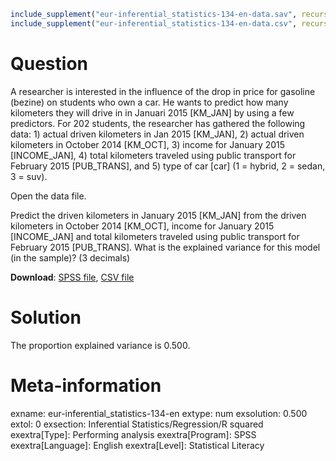 ```{r, echo = FALSE, results = "hide"}
include_supplement("eur-inferential_statistics-134-en-data.sav", recursive = TRUE)
include_supplement("eur-inferential_statistics-134-en-data.csv", recursive = TRUE)
```

Question
========
A researcher is interested in the influence of the drop in price for gasoline (bezine) on students who own a car. He wants to predict how many kilometers they will drive in in Januari 2015 [KM_JAN] by using a few predictors. For 202 students, the researcher has gathered the following data: 1) actual driven kilometers in Jan 2015 [KM_JAN], 2) actual driven kilometers in October 2014 [KM_OCT], 3) income for January 2015 [INCOME_JAN], 4) total kilometers traveled using public transport for February 2015 [PUB_TRANS], and 5) type of car [car] (1 = hybrid, 2 = sedan, 3 = suv).

Open the data file.

Predict the driven kilometers in January 2015 [KM_JAN] from the driven kilometers in October 2014 [KM_OCT], income for January 2015 [INCOME_JAN] and total kilometers traveled using public transport for February 2015 [PUB_TRANS]. What is the explained variance for this model (in the sample)? (3 decimals)

**Download**: [SPSS file](eur-inferential_statistics-134-en-data.sav), [CSV file](eur-inferential_statistics-134-en-data.csv)


Solution
========
The proportion explained variance is 0.500.


Meta-information
================
exname: eur-inferential_statistics-134-en
extype: num
exsolution: 0.500
extol: 0
exsection: Inferential Statistics/Regression/R squared
exextra[Type]: Performing analysis
exextra[Program]: SPSS
exextra[Language]: English
exextra[Level]: Statistical Literacy